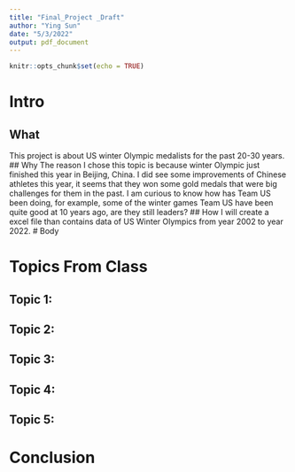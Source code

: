 ---
title: "Final_Project _Draft"
author: "Ying Sun"
date: "5/3/2022"
output: pdf_document
---

```{r setup, include=FALSE}
knitr::opts_chunk$set(echo = TRUE)
```
# Intro

## What
This project is about US winter Olympic medalists for the past 20-30 years.
## Why
The reason I chose this topic is because winter Olympic just finished this year in Beijing, China. I did see some improvements of Chinese athletes this year, it seems that they won some gold medals that were big challenges for them in the past. I am curious to know how has Team US been doing, for example, some of the winter games Team US have been quite good at 10 years ago, are they still leaders?
## How
I will create a excel file than contains data of US Winter Olympics from year 2002 to year 2022.
# Body

# Topics From Class

## Topic 1:

## Topic 2:

## Topic 3:

## Topic 4:

## Topic 5:

# Conclusion

